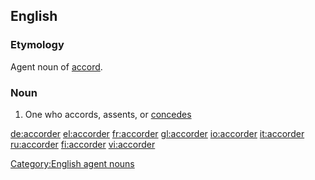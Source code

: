 ==English==

===Etymology===
Agent noun of [[accord]].

===Noun===
{{en-noun}}

# {{rare}} One who accords, assents, or [[concedes]]

[[Category:English agent nouns]]

[[de:accorder]]
[[el:accorder]]
[[fr:accorder]]
[[gl:accorder]]
[[io:accorder]]
[[it:accorder]]
[[ru:accorder]]
[[fi:accorder]]
[[vi:accorder]]